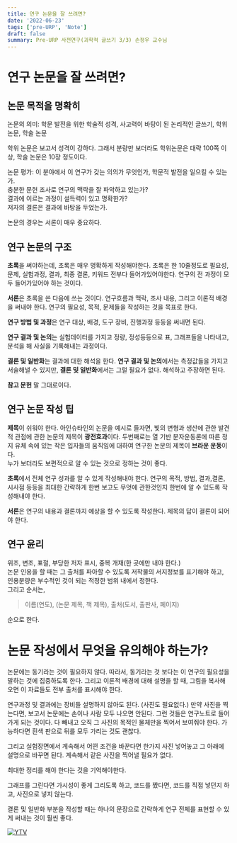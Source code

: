 ```yaml
---
title: 연구 논문을 잘 쓰려면?
date: '2022-06-23'
tags: ['pre-URP', 'Note']
draft: false
summary: Pre-URP 사전연구(과학적 글쓰기 3/3) 손정우 교수님
---
```


# 연구 논문을 잘 쓰려면?

## 논문 목적을 명확히
논문의 의미: 학문 발전을 위한 학술적 성격, 사고력이 바탕이 된 논리적인 글쓰기, 학위 논문, 학술 논문
  
학위 논문은 보고서 성격이 강하다. 그래서 분량만 보더라도 학위논문은 대략 100쪽 이상, 학술 논문은 10장 정도이다.

논문 평가:
이 분야에서 이 연구가 갖는 의의가 무엇인가, 학문적 발전을 일으킬 수 있는가.  
충분한 문헌 조사로 연구의 맥락을 잘 파악하고 있는가?  
결과에 이르는 과정이 설득력이 있고 명확한가?  
저자의 결론은 결과에 바탕을 두었는가.  

논문의 경우는 서론이 매우 중요하다.  

## 연구 논문의 구조
**초록**을 써야하는데, 초록은 매우 명확하게 작성해야한다. 초록은 한 10줄정도로 필요성, 문제, 실험과정, 결과, 최종 결론, 키워드 전부다 들어가있어야한다. 연구의 전 과정이 모두 들어가있어야 하는 것이다.

**서론**은 초록을 쓴 다음에 쓰는 것이다. 연구흐름과 맥락, 조사 내용, 그리고 이론적 배경을 써내야 한다. 연구의 필요성, 목적, 문제들을 작성하는 것을 목표로 한다.

**연구 방법 및 과정**은 연구 대상, 배경, 도구 장비, 진행과정 등등을 써내면 된다.

**연구 결과 및 논의**는 실험데이터를 가지고 정량, 정성등등으로 표, 그래프들을 나타내고, 분석을 해 사실을 기록해내는 과정이다.

**결론 및 일반화**는 결과에 대한 해석을 한다. **연구 결과 및 논의**에서는 측정값들을 가지고 서술해낼 수 있지만, **결론 및 일반화**에서는 그럴 필요가 없다. 해석하고 주장하면 된다.

**참고 문헌**
말 그대로이다. 

## 연구 논문 작성 팁
**제목**이 쉬워야 한다. 아인슈타인의 논문을 예시로 들자면, 빛의 변형과 생산에 관한 발견적 관점에 관한 논문의 제목이 **광전효과**이다. 두번째로는 열 기반 분자운동론에 따른 정지 유체 속에 있는 작은 입자들의 움직임에 대하여 연구한 논문의 제목이 **브라운 운동**이다.   
누가 보더라도 보편적으로 알 수 있는 것으로 정하는 것이 좋다.

**초록**에서 전체 연구 성과를 알 수 있게 작성해내야 한다. 연구의 목적, 방법, 결과,결론, 시사점 등등을 최대한 간략하게 한번 보고도 무엇에 관한것인지 한번에 알 수 있도록 작성해내야 한다.

**서론**은 연구의 내용과 결론까지 예상을 할 수 있도록 작성한다. 제목의 답이 결론이 되어야 한다. 

## 연구 윤리
위조, 변조, 표절, 부당한 저자 표시, 중복 개재(한 곳에만 내야 한다.)  
논문 인용을 할 때는 그 출처를 파아할 수 있도록 저작물의 서지정보를 표기해야 하고, 인용분량은 부수적인 것이 되는 적정한 범위 내에서 정한다.   
그리고 순서는, 
> 이름(연도), (논문 제목, 책 제목), 출처(도서, 출판사, 페이지)  

순으로 한다.

# 논문 작성에서 무엇을 유의해야 하는가?
논문에는 동기라는 것이 필요하지 않다. 따라서, 동기라는 것 보다는 이 연구의 필요성을 말하는 것에 집중하도록 한다. 그리고 이론적 배경에 대해 설명을 할 때, 그림을 복사해오면 이 자료들도 전부 출처를 표시해야 한다. 

연구과정 및 결과에는 장비들 설명하지 않아도 된다. (사진도 필요없다.) 만약 사진을 찍는다면, 보고서 논문에는 손이나 사람 모두 나오면 안된다. 그런 것들은 연구노트로 들어가게 되는 것이다. 다 빼내고 오직 그 사진의 목적인 물체만을 찍어서 보여줘야 한다. 가능하다면 흰색 판으로 뒤를 모두 가리는 것도 괜찮다.

그리고 실험장면에서 계속해서 어떤 조건을 바꾼다면 한가지 사진 넣어놓고 그 아래에 설명으로 바꾸면 된다. 계속해서 같은 사진을 찍어낼 필요가 없다.   

최대한 정리를 해야 한다는 것을 기억해야한다.

그래프를 그린다면 가시성이 좋게 그리도록 하고, 코드를 짰다면, 코드를 직접 넣던지 하고, 사진으로 넣지 않는다.  

결론 및 일반화 부분을 작성할 때는 하나의 문장으로 간략하게  연구 전체를 표현할 수 있게 써내는 것이 훨씬 좋다. 

[![YTV](https://img.youtube.com/vi/XtbmJTuRZw/0.jpg)](https://www.youtube.com/watch?v=XtbmJTuRZw)
